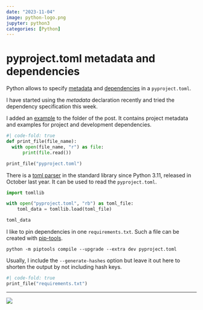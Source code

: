 ```yaml
---
date: "2023-11-04"
image: python-logo.png
jupyter: python3
categories: [Python]
---
```


# pyproject.toml metadata and dependencies

Python allows to specify [metadata](https://packaging.python.org/en/latest/specifications/declaring-project-metadata/#declaring-project-metadata) and [dependencies](https://packaging.python.org/en/latest/specifications/declaring-project-metadata/#dependencies-optional-dependencies) in a `pyproject.toml`.

I have started using the _metadata_ declaration recently and tried the dependency specification this week.

I added an [example](pyproject.toml) to the folder of the post. It contains project metadata and examples for project and development dependencies.

```python
#| code-fold: true
def print_file(file_name):
  with open(file_name, "r") as file:
      print(file.read())

print_file("pyproject.toml")
```

There is a [toml parser](https://docs.python.org/3/library/tomllib.html) in the standard library since Python 3.11, released in October last year. It can be used to read the `pyproject.toml`.

```python
import tomllib

with open("pyproject.toml", "rb") as toml_file:
    toml_data = tomllib.load(toml_file)

toml_data
```

I like to pin dependencies in one `requirements.txt`. Such a file can be created with [pip-tools](https://github.com/jazzband/pip-tools#requirements-from-pyprojecttoml).

`python -m piptools compile --upgrade --extra dev pyproject.toml`

Usually, I include the `--generate-hashes` option but leave it out here to shorten the output by not including hash keys.

```python
#| code-fold: true
print_file("requirements.txt")
```

---

![](python-logo.png)
